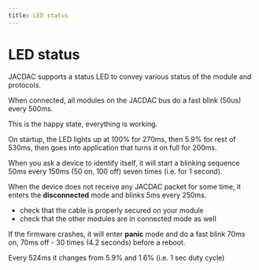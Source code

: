 ---
title: LED status
---

# LED status

JACDAC supports a status LED to convey various status of the module and protocols.

<StatusLEDAnimation status="connected" />

When connected, all modules on the JACDAC bus do a fast blink (50us) every 500ms.

This is the happy state, everything is working.

<StatusLEDAnimation status="startup" />

On startup, the LED lights up at 100% for 270ms, then 5.9% for rest of 530ms, 
then goes into application that turns it on full for 200ms.

<StatusLEDAnimation status="identify" />

When you ask a device to identify itself, it will start a blinking sequence 
50ms every 150ms (50 on, 100 off) seven times (i.e. for 1 second).

<StatusLEDAnimation status="disconnected" />

When the device does not receive any JACDAC packet for some time, 
it enters the **disconnected** mode and blinks 5ms every 250ms.

* check that the cable is properly secured on your module
* check that the other modules are in connected mode as well

<StatusLEDAnimation status="panic" />

If the firmware crashes, it will enter **panic** mode
and do a fast blink 70ms on, 70ms off - 30 times (4.2 seconds) before a reboot.

<StatusLEDAnimation status="bootloader" />

Every 524ms it changes from 5.9% and 1.6% (i.e. 1 sec duty cycle)
